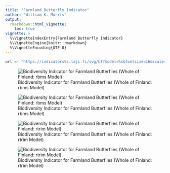 ```yaml
---
title: "Farmland Butterfly Indicator"
author: "William K. Morris"
output: 
  rmarkdown::html_vignette:
    toc: true
vignette: >
  %\VignetteIndexEntry{Farmland Butterfly Indicator}
  %\VignetteEngine{knitr::rmarkdown}
  %\VignetteEncoding{UTF-8}
---
```


```r
url <- "https://indicators%s.laji.fi/svg/bf?model=%s&fontsize=16&scale=60"
```

::: {.pkgdown-release}
![
Biodiversity Indicator for Farmland Butterflies (Whole of Finland: rbms Model)
](`r sprintf(url, "", "rbms")` "Farmland Butterflies (rbms)")
:::

::: {.pkgdown-development}
![
Biodiversity Indicator for Farmland Butterflies (Whole of Finland: rbms Model)
](`r sprintf(url, "-dev", "rbms")` "Farmland Butterflies (rbms)")
:::

::: {.pkgdown-release}
![
Biodiversity Indicator for Farmland Butterflies (Whole of Finland: rtrim Model)
](`r sprintf(url, "", "trim")` "Farmland Butterflies (rtrim)")
:::

::: {.pkgdown-development}
![
Biodiversity Indicator for Farmland Butterflies (Whole of Finland: rtrim Model)
](`r sprintf(url, "-dev", "trim")` "Farmland Butterflies (rtrim)")
:::
